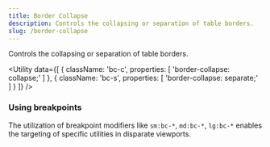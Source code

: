 ```yaml
---
title: Border Collapse
description: Controls the collapsing or separation of table borders.
slug: /border-collapse
---
```



Controls the collapsing or separation of table borders.

<Utility
  data={[
    {
      className: 'bc-c',
      properties: [
        'border-collapse: collapse;'
      ]
    },
    {
      className: 'bc-s',
      properties: [
        'border-collapse: separate;'
      ]
    }
  ]}
/>

### Using breakpoints

The utilization of breakpoint modifiers like `sm:bc-*`, `md:bc-*`, `lg:bc-*` enables the targeting of specific utilities in disparate viewports.